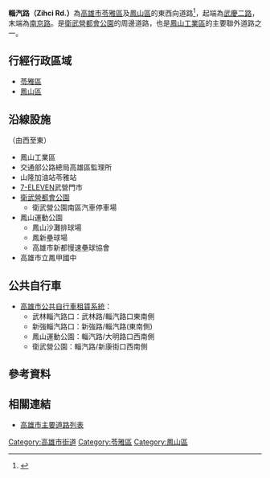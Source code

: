 {{Infobox TwRoad2
|bgcolorh=DARKGREEN
|colorh=white
|code=
|name= 輜汽路
|enname= Zihci Rd.
|level= 一般道路
|length=
|sec=
|lastext=
|line=
|start= [[武慶二路|武慶二路]]
|end= [[南京路_(高雄市)|南京路]]
|junc= [[武慶二路|武慶二路]]、[[武營路|武營路]]、[[大明路_(高雄市)|大明路]]、[[南京路_(高雄市)|南京路]]
|img=
|cap=
|size=
|left=
|right= 南京路342巷
|leftlink= 
|leftdirection= W
|rightlink= 南京路342巷
|rightdirection= E
|SN=
|SNtype=
|SNNum=
|SN2=
|SN2type=
|SN2Num=
|SN3=
|SN3type=
|SN3Num=
}}
'''輜汽路（Zihci Rd.）'''為[[高雄市|高雄市]][[苓雅區|苓雅區]]及[[鳳山區|鳳山區]]的東西向道路<ref>{{Cite web |url=https://news.ltn.com.tw/news/local/paper/728267 |title=苓雅輜汽路拓寬 通車 |access-date=2020-07-23 |archive-date=2020-07-23 |archive-url=https://web.archive.org/web/20200723014014/https://news.ltn.com.tw/news/local/paper/728267 |dead-url=no }}</ref>，起端為[[武慶二路|武慶二路]]，末端為[[南京路_(高雄市)|南京路]]。是[[衛武營都會公園|衛武營都會公園]]的周邊道路，也是[[鳳山工業區|鳳山工業區]]的主要聯外道路之一。

== 行經行政區域 ==
* [[苓雅區|苓雅區]]
* [[鳳山區|鳳山區]]
== 沿線設施 ==
（由西至東）
* 鳳山工業區
* 交通部公路總局高雄區監理所
* 山隆加油站苓雅站
* [[7-ELEVEN|7-ELEVEN]]武營門市
* [[衛武營都會公園|衛武營都會公園]]
** 衛武營公園南區汽車停車場
* 鳳山運動公園
** 鳳山沙灘排球場
** 鳳新壘球場
** 高雄市新都慢速壘球協會
* 高雄市立鳳甲國中

== 公共自行車 ==
* [[高雄市公共自行車租賃系統|高雄市公共自行車租賃系統]]：
** 武林輜汽路口：武林路/輜汽路口東南側
** 新強輜汽路口：新強路/輜汽路(東南側)
** 鳳山運動公園：輜汽路/大明路口西南側
** 衛武營公園：輜汽路/新康街口西南側

== 參考資料 ==
{{Reflist}}
== 相關連結 ==
* [[高雄市主要道路列表|高雄市主要道路列表]]

{{高雄市重要道路}}

[[Category:高雄市街道|Category:高雄市街道]]
[[Category:苓雅區|Category:苓雅區]]
[[Category:鳳山區|Category:鳳山區]]